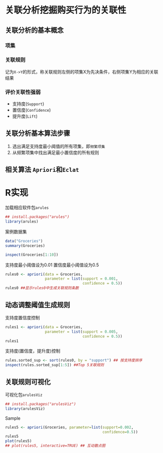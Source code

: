 关联分析挖掘购买行为的关联性
========================================================

## 关联分析的基本概念
### 项集

### 关联规则
记为`X->Y`的形式，称关联规则左侧的项集X为先决条件，右侧项集Y为相应的关联结果

### 评价关联性强弱
- 支持度(`Support`)
- 置信度(`Confidence`)
- 提升度(`Lift`)

## 关联分析基本算法步骤
1. 选出满足支持度最小阈值的所有项集，即`频繁项集`
2. 从频繁项集中找出满足最小置信度的所有规则

## 相关算法 `Apriori`和`Eclat`

R实现
=========================================

加载相应软件包`arules`
```r
## install.packages("arules")
library(arules)
```

案例数据集
```r
data("Groceries")
summary(Groceries)

inspect(Groceries[1:10])
```

支持度最小阈值设为0.01
置信度最小阈值设为0.5
```r
rules0 <- apriori(data = Groceries,
                  parameter = list(support = 0.001,
                                   confidence = 0.5))
rules0 ##显示rules0中生成关联规则条数
```

## 动态调整阈值生成规则
支持度置信度控制
```r
rules1 <- apriori(data = Groceries,
                  parameter = list(support = 0.005,
                                   confidence = 0.5))
rules1
```

支持度(置信度，提升度)控制
```r
rules.sorted_sup <- sort(rules0, by = "support") ## 按支持度排序
inspect(rules.sorted_sup[1:5]) ##Top 5关联规则
```


## 关联规则可视化
可视化包`arulesViz`
```r
## install.packages("arulesViz")
library(arulesViz)
```

Sample
```r
rules5 <- apriori(Groceries, parameter=list(support=0.002,
                                            confidence=0.5))
rules5
plot(rules5)
## plot(rules5, interactive=TRUE) ## 互动散点图
```















